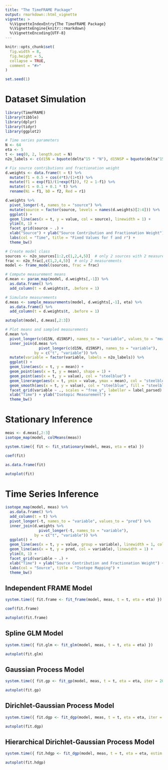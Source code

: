 ```yaml
---
title: "The TimeFRAME Package"
output: rmarkdown::html_vignette
vignette: >
  %\VignetteIndexEntry{The TimeFRAME Package}
  %\VignetteEngine{knitr::rmarkdown}
  %\VignetteEncoding{UTF-8}
---
```


```r
knitr::opts_chunk$set(
  fig.width = 8,
  fig.height = 5,
  collapse = TRUE,
  comment = "#>"
)

set.seed(1)
```


# Dataset Simulation



```r
library(TimeFRAME)
library(tibble)
library(dplyr)
library(tidyr)
library(ggplot2)

# Time series parameters
N <- 64
eta <- 5
t <- seq(0, 2, length.out = N)
n2o_labels <- c(d15N = bquote(delta^15 * "N"), d15NSP = bquote(delta^15 * "N" ^ "SP"))

# Fix source contributions and fractionation weight
d.weights <- data.frame(t = t) %>%
  mutate(f1 = 0.5 + cos(4*t)/(1+t)) %>%
  mutate(f1 = exp(f1)/(1+exp(f1)), f2 = 1-f1) %>%
  mutate(r1 = 0.1 + 0.1 * t) %>%
  rename(Ni = f1, bD = f2, Red = r1)

d.weights %>%
  pivot_longer(-t, names_to = "source") %>%
  mutate(source = factor(source, levels = names(d.weights)[2:4])) %>%
  ggplot() +
  geom_line(aes(x = t, y = value, col = source), linewidth = 1) +
  ylim(0, 1) +
  facet_grid(source ~ .) +
  xlab("Source") + ylab("Source Contribution and Fractionation Weight") +
  labs(col = "Time", title = "Fixed Values for f and r") +
  theme_bw()
```


```r
# Create model class
sources <- n2o_sources[1:2,c(1,2,4,5)]  # only 2 sources with 2 measurements
frac <- n2o_frac[,c(1,2,4,5)]  # only 2 measurements
model <- frame_model(sources, frac = frac)

# Compute measurement means
d.mean <- param_map(model, d.weights[,-1]) %>% 
  as.data.frame() %>%
  add_column(t = d.weights$t, .before = 1)

# Simulate measurements
d.meas <- sample_measurements(model, d.weights[,-1], eta) %>% 
  as.data.frame() %>%
  add_column(t = d.weights$t, .before = 1)

autoplot(model, d.meas[,2:3])
```


```r
# Plot means and sampled measurements
d.mean %>%
  pivot_longer(c(d15N, d15NSP), names_to = "variable", values_to = "mean") %>%
  inner_join(d.meas %>%
               pivot_longer(c(d15N, d15NSP), names_to = "variable"),
             by = c("t", "variable")) %>%
  mutate(variable = factor(variable, labels = n2o_labels)) %>%
  ggplot() +
  geom_line(aes(x = t, y = mean)) +
  geom_point(aes(x = t, y = mean), shape = 1) +
  geom_point(aes(x = t, y = value), col = "steelblue") +
  geom_linerange(aes(x = t, ymin = value, ymax = mean), col = "steelblue", alpha = 0.6) +
  geom_smooth(aes(x = t, y = value), col = "steelblue", fill = "steelblue") +
  facet_grid(variable ~ ., scales = "free_y", labeller = label_parsed) +
  xlab("Time") + ylab("Isotopic Measurement") +
  theme_bw()
```



# Stationary Inference

```r
meas <- d.meas[,2:3]
isotope_map(model, colMeans(meas))
```


```r
system.time({ fit <- fit_stationary(model, meas, eta = eta) })
```


```r
coef(fit)
```


```r
as.data.frame(fit)
```


```r
autoplot(fit)
```



# Time Series Inference

```r
isotope_map(model, meas) %>%
  as.data.frame() %>%
  add_column(t = t) %>%
  pivot_longer(-t, names_to = "variable", values_to = "pred") %>%
  inner_join(d.weights %>%
               pivot_longer(-t, names_to = "variable"),
             by = c("t", "variable")) %>%
  ggplot() +
  geom_line(aes(x = t, y = value, group = variable), linewidth = 1, col = "gray80") +
  geom_line(aes(x = t, y = pred, col = variable), linewidth = 1) +
  ylim(0, 1) +
  facet_grid(variable ~ .) +
  xlab("Time") + ylab("Source Contribution and Fractionation Weight") + 
  labs(col = "Source", title = "Isotope Mapping") +
  theme_bw()
```


## Independent FRAME Model

```r
system.time({ fit.frame <- fit_frame(model, meas, t = t, eta = eta) })
```


```r
coef(fit.frame)
```



```r
autoplot(fit.frame)
```



## Spline GLM Model

```r
system.time({ fit.glm <- fit_glm(model, meas, t = t, eta = eta) })
```


```r
autoplot(fit.glm)
```



## Gaussian Process Model

```r
system.time({ fit.gp <- fit_gp(model, meas, t = t, eta = eta, iter = 2000) })
```


```r
autoplot(fit.gp)
```



## Dirichlet-Gaussian Process Model

```r
system.time({ fit.dgp <- fit_dgp(model, meas, t = t, eta = eta, iter = 2000) })
```


```r
autoplot(fit.dgp)
```



## Hierarchical Dirichlet-Gaussian Process Model

```r
system.time({ fit.hdgp <- fit_dgp(model, meas, t = t, eta = eta, estim.rho = TRUE, iter = 2000) })
```


```r
autoplot(fit.hdgp)
```





